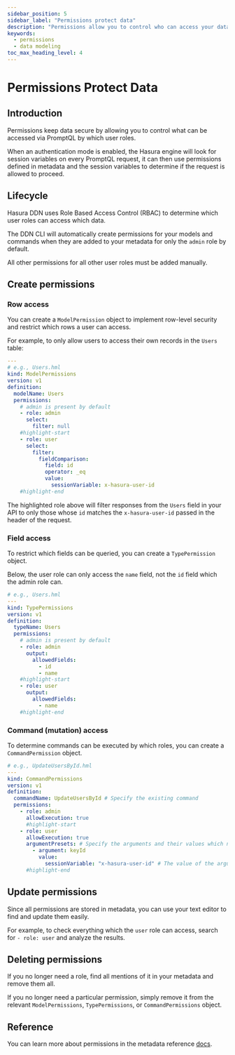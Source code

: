 ```yaml
---
sidebar_position: 5
sidebar_label: "Permissions protect data"
description: "Permissions allow you to control who can access your data and what they can do with it."
keywords:
  - permissions
  - data modeling
toc_max_heading_level: 4
---
```


# Permissions Protect Data

## Introduction

Permissions keep data secure by allowing you to control what can be accessed via PromptQL by which user roles.

When an authentication mode is enabled, the Hasura engine will look for session variables on every PromptQL request, it
can then use permissions defined in metadata and the session variables to determine if the request is allowed to
proceed.

## Lifecycle

Hasura DDN uses Role Based Access Control (RBAC) to determine which user roles can access which data.

The DDN CLI will automatically create permissions for your models and commands when they are added to your metadata for
only the `admin` role by default.

All other permissions for all other user roles must be added manually.

## Create permissions

### Row access

You can create a `ModelPermission` object to implement row-level security and restrict which rows a user can access.

For example, to only allow users to access their own records in the `Users` table:

```yaml title=""
---
# e.g., Users.hml
kind: ModelPermissions
version: v1
definition:
  modelName: Users
  permissions:
    # admin is present by default
    - role: admin
      select:
        filter: null
    #highlight-start
    - role: user
      select:
        filter:
          fieldComparison:
            field: id
            operator: _eq
            value:
              sessionVariable: x-hasura-user-id
    #highlight-end
```

The highlighted role above will filter responses from the `Users` field in your API to only those whose `id` matches the
`x-hasura-user-id` passed in the header of the request.

### Field access

To restrict which fields can be queried, you can create a `TypePermission` object.

Below, the user role can only access the `name` field, not the `id` field which the admin role can.

```yaml title="The user role can only access their name field:"
# e.g., Users.hml
---
kind: TypePermissions
version: v1
definition:
  typeName: Users
  permissions:
    # admin is present by default
    - role: admin
      output:
        allowedFields:
          - id
          - name
    #highlight-start
    - role: user
      output:
        allowedFields:
          - name
    #highlight-end
```

### Command (mutation) access

To determine commands can be executed by which roles, you can create a `CommandPermission` object.

```yaml title="In this example, we'll make it so a user can update their own record:"
# e.g., UpdateUsersById.hml
---
kind: CommandPermissions
version: v1
definition:
  commandName: UpdateUsersById # Specify the existing command
  permissions:
    - role: admin
      allowExecution: true
      #highlight-start
    - role: user
      allowExecution: true
      argumentPresets: # Specify the arguments and their values which need to be passed to the command
        - argument: keyId
          value:
            sessionVariable: "x-hasura-user-id" # The value of the argument must equal the session variable
      #highlight-end
```

## Update permissions

Since all permissions are stored in metadata, you can use your text editor to find and update them easily.

For example, to check everything which the `user` role can access, search for `- role: user` and analyze the results.

## Deleting permissions

If you no longer need a role, find all mentions of it in your metadata and remove them all.

If you no longer need a particular permission, simply remove it from the relevant `ModelPermissions`, `TypePermissions`,
or `CommandPermissions` object.

## Reference

You can learn more about permissions in the metadata reference [docs](/reference/metadata-reference/permissions.mdx).
